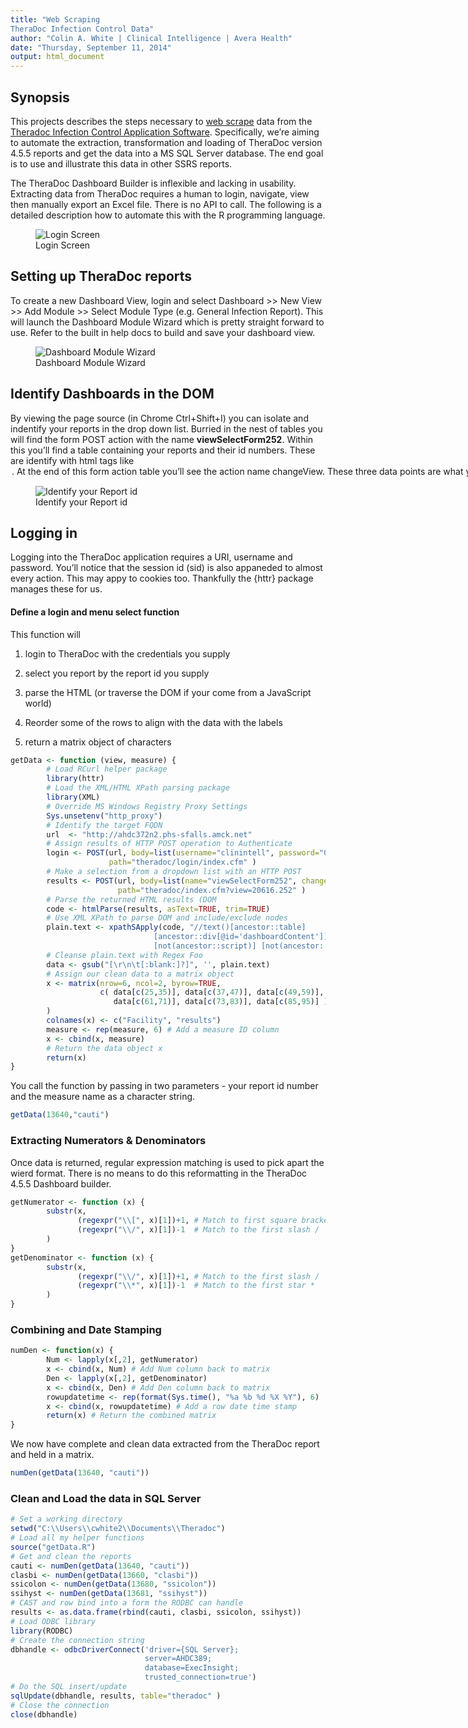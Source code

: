 ```yaml
---
title: "Web Scraping 
TheraDoc Infection Control Data"
author: "Colin A. White | Clinical Intelligence | Avera Health"
date: "Thursday, September 11, 2014"
output: html_document
---
```

## Synopsis
This projects describes the steps necessary to [web scrape](http://en.wikipedia.org/wiki/Data_scraping) data from the [Theradoc Infection Control Application Software](http://www.theradoc.com). Specifically, we're aiming to automate the extraction, transformation and loading of TheraDoc version 4.5.5 reports and get the data into a MS SQL Server database. The end goal is to use and illustrate this data in other SSRS reports. 

The TheraDoc Dashboard Builder is inflexible and lacking in usability. Extracting data from TheraDoc requires a human to login, navigate, view then manually export an Excel file. There is no API to call. The following is a detailed description how to automate this with the R programming language.

![Login Screen](./S1.png)

## Setting up TheraDoc reports

To create a new Dashboard View, login and select Dashboard >> New View >> Add Module >> Select Module Type (e.g. General Infection Report). This will launch the Dashboard Module Wizard which is pretty straight forward to use. Refer to the built in help docs to build and save your dashboard view.

![Dashboard Module Wizard](./S2.png)

## Identify Dashboards in the DOM

By viewing the page source (in Chrome Ctrl+Shift+I) you can isolate and indentify your reports in the drop down list. Burried in the nest of tables you will find the form POST action with the name **viewSelectForm252**. Within this you'll find a table containing your reports and their id numbers. These are identify with html tags like <option value="1234">. At the end of this form action table you'll see the action name **changeView**. These three data points are what you need to compose an http POST to obtain your report.

![Identify your Report id](./S3.png)

##  Logging in

Logging into the TheraDoc application requires a URI, username and password. You'll notice that the session id (sid) is also appaneded to almost every action. This may appy to cookies too. Thankfully the {httr} package manages these for us.

#### Define a login and menu select function

This function will 

1. login to TheraDoc with the credentials you supply

2. select you report by the report id you supply

3. parse the HTML (or traverse the DOM if your come from a JavaScript world)

4. Reorder some of the rows to align with the data with the labels

5. return a matrix object of characters

```r
getData <- function (view, measure) {
        # Load RCurl helper package
        library(httr)
        # Load the XML/HTML XPath parsing package
        library(XML)
        # Override MS Windows Registry Proxy Settings
        Sys.unsetenv("http_proxy")
        # Identify the target FQDN
        url  <- "http://ahdc372n2.phs-sfalls.amck.net"
        # Assign results of HTTP POST operation to Authenticate
        login <- POST(url, body=list(username="clinintell", password="01dEnglish"), 
                      path="theradoc/login/index.cfm" )
        # Make a selection from a dropdown list with an HTTP POST
        results <- POST(url, body=list(name="viewSelectForm252", changeView=view),
                        path="theradoc/index.cfm?view=20616.252" )
        # Parse the returned HTML results (DOM
        code <- htmlParse(results, asText=TRUE, trim=TRUE)
        # Use XML XPath to parse DOM and include/exclude nodes
        plain.text <- xpathSApply(code, "//text()[ancestor::table]
                                [ancestor::div[@id='dashboardContent']]
                                [not(ancestor::script)] [not(ancestor::style)]", xmlValue)
        # Cleanse plain.text with Regex Foo
        data <- gsub("[\r\n\t[:blank:]?]", '', plain.text)
        # Assign our clean data to a matrix object
        x <- matrix(nrow=6, ncol=2, byrow=TRUE,
                    c( data[c(25,35)], data[c(37,47)], data[c(49,59)],
                       data[c(61,71)], data[c(73,83)], data[c(85,95)] ) 
        )        
        colnames(x) <- c("Facility", "results")        
        measure <- rep(measure, 6) # Add a measure ID column
        x <- cbind(x, measure)
        # Return the data object x
        return(x)
}
```
You call the function by passing in two parameters - your report id number and the measure name as a character string.
```r
getData(13640,"cauti")
```

### Extracting Numerators & Denominators
Once data is returned, regular expression matching is used to pick apart the wierd format. There is no means to do this reformatting in the TheraDoc 4.5.5 Dashboard builder.
```r
getNumerator <- function (x) {
        substr(x, 
               (regexpr("\\[", x)[1])+1, # Match to first square bracket []
               (regexpr("\\/", x)[1])-1  # Match to the first slash /
        )
}
getDenominator <- function (x) {
        substr(x,
               (regexpr("\\/", x)[1])+1, # Match to the first slash /
               (regexpr("\\*", x)[1])-1  # Match to the first star * 
        )
}
```

### Combining and Date Stamping
```r
numDen <- function(x) {
        Num <- lapply(x[,2], getNumerator)
        x <- cbind(x, Num) # Add Num column back to matrix
        Den <- lapply(x[,2], getDenominator)
        x <- cbind(x, Den) # Add Den column back to matrix
        rowupdatetime <- rep(format(Sys.time(), "%a %b %d %X %Y"), 6)
        x <- cbind(x, rowupdatetime) # Add a row date time stamp        
        return(x) # Return the combined matrix
}
```
We now have complete and clean data extracted from the TheraDoc report and held in a matrix.
```r
numDen(getData(13640, "cauti"))
```

### Clean and Load the data in SQL Server
```r
# Set a working directory
setwd("C:\\Users\\cwhite2\\Documents\\Theradoc")
# Load all my helper functions
source("getData.R")
# Get and clean the reports
cauti <- numDen(getData(13640, "cauti")) 
clasbi <- numDen(getData(13660, "clasbi"))
ssicolon <- numDen(getData(13680, "ssicolon"))
ssihyst <- numDen(getData(13681, "ssihyst"))
# CAST and row bind into a form the RODBC can handle 
results <- as.data.frame(rbind(cauti, clasbi, ssicolon, ssihyst))
# Load ODBC library
library(RODBC)
# Create the connection string
dbhandle <- odbcDriverConnect('driver={SQL Server};
                              server=AHDC389;
                              database=ExecInsight;
                              trusted_connection=true')
# Do the SQL insert/update
sqlUpdate(dbhandle, results, table="theradoc" )
# Close the connection
close(dbhandle)
```
